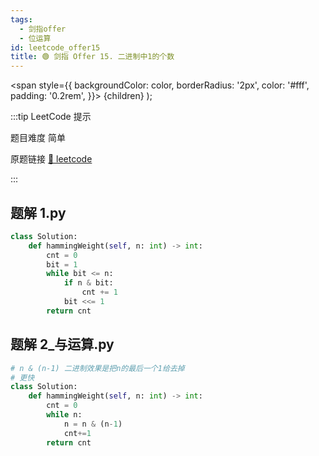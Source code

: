```yaml
---
tags:
  - 剑指offer
  - 位运算
id: leetcode_offer15
title: 🟢 剑指 Offer 15. 二进制中1的个数
---
```


  <span
    style={{
      backgroundColor: color,
      borderRadius: '2px',
      color: '#fff',
      padding: '0.2rem',
    }}>
    {children}
  </span>
);

:::tip LeetCode 提示

题目难度 <Highlight color="#00b8a3">简单</Highlight>

原题链接 [🔗 leetcode](https://leetcode-cn.com/problems/er-jin-zhi-zhong-1de-ge-shu-lcof/)

:::



## 题解 1.py

```py
class Solution:
    def hammingWeight(self, n: int) -> int:
        cnt = 0
        bit = 1
        while bit <= n:
            if n & bit:
                cnt += 1
            bit <<= 1
        return cnt
```

## 题解 2_与运算.py

```py
# n & (n-1) 二进制效果是把n的最后一个1给去掉
# 更快
class Solution:
    def hammingWeight(self, n: int) -> int:
        cnt = 0
        while n:
            n = n & (n-1)
            cnt+=1
        return cnt
```


